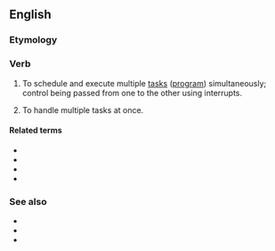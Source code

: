 ==English==

===Etymology===
{{prefix|en|multi|task}}

===Verb===
{{en-verb}}

# {{lb|en|computing}} To schedule and execute multiple [[task]]s ([[program]]) simultaneously; control being passed from one to the other using interrupts.
# {{lb|en|figuratively|of a person}} To handle multiple tasks at once.

====Related terms====
* {{l|en|multitasker}}
* {{l|en|multitasking}}
* {{l|en|monotask}}
* {{l|en|multishirk}}

===See also===
* {{pedia}}
* {{pedia|Human multitasking}}
* {{pedia|Computer multitasking}}